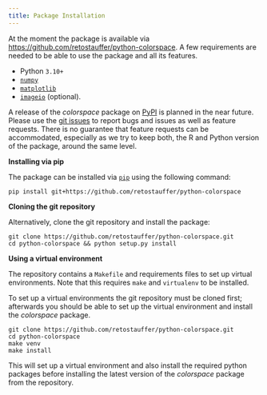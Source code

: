 ```yaml
---
title: Package Installation
---
```


At the moment the package is available via
<https://github.com/retostauffer/python-colorspace>.
A few requirements are needed to be able to use the package and all its features.

* Python `3.10+`
* [`numpy`](https://pypi.org/project/numpy/>)
* [`matplotlib`](https://pypi.org/project/matplotlib/>)
* [`imageio`](https://pypi.org/project/imageio/>) (optional).

A release of the *colorspace* package on [PyPI](https://pypi.org) is planned
in the near future. Please use the
[git issues](https://github.com/retostauffer/python-colorspace/issues>)
to report bugs and issues as well as feature requests. There is no
guarantee that feature requests can be accommodated, especially as we try to
keep both, the R and Python version of the package, around the same level.


**Installing via pip**

The package can be installed via [`pip`](https://pypi.org/project/pip/) using
the following command:

```
pip install git+https://github.com/retostauffer/python-colorspace
```


**Cloning the git repository**

Alternatively, clone the git repository and install the package:

```
git clone https://github.com/retostauffer/python-colorspace.git
cd python-colorspace && python setup.py install
```

**Using a virtual environment**

The repository contains a `Makefile` and requirements files to set up virtual
environments.  Note that this requires `make` and `virtualenv` to be
installed.

To set up a virtual environments the git repository must be cloned first;
afterwards you should be able to set up the virtual environment
and install the *colorspace* package.

```
git clone https://github.com/retostauffer/python-colorspace.git
cd python-colorspace
make venv
make install
```

This will set up a virtual environment and also install the required
python packages before installing the latest version of the *colorspace*
package from the repository.



